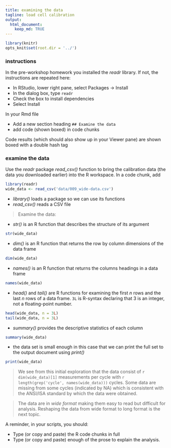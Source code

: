```yaml
---
title: examining the data 
tagline: load cell calibration 
output: 
  html_document:
    keep_md: TRUE
---
```


```r
library(knitr) 
opts_knit$set(root.dir = '../')
```

### instructions

In the pre-workshop homework you installed the *readr* library. If not, the instructions are repeated here: 

- In RStudio, lower right pane, select Packages -> Install 
- In the dialog box, type `readr` 
- Check the box to install dependencies 
- Select Install 

In your Rmd file 

- Add a new section heading `## Examine the data` 
- add code (shown boxed) in code chunks 

Code results (which should also show up in your Viewer pane) are shown boxed with a double hash tag 


### examine the data 

Use the *readr* package *read_csv()* function to bring the calibration data (the data you downloaded earlier) into the R workspace. In a code chunk, add 

```r
library(readr)
wide_data <- read_csv('data/009_wide-data.csv')
```


- *library()* loads a package so we can use its functions 
- *read_csv()* reads a CSV file 

> Examine the data: 

- *str()* is an R function that describes the structure of its argument

```r
str(wide_data)
```

- *dim()* is an R function that returns the row by column dimensions of the data frame

```r
dim(wide_data)
```

- *names()* is an R function that returns the columns headings in a data frame

```r
names(wide_data)
```

- *head()* and *tail()* are R functions for examining the first *n* rows and the last *n* rows of a data frame. `3L` is R-syntax declaring that 3 is an integer, not a floating-point number.

```r
head(wide_data, n = 3L)
tail(wide_data, n = 3L)
```

- *summary()* provides the descriptive statistics of each column 

```r
summary(wide_data)
```

- the data set is small enough in this case that we can print the full set to the output document using *print()*  

```r
print(wide_data)
```

> We see from this initial exploration that the data consist of `r dim(wide_data)[1]` measurements per cycle with `r length(grep('cycle', names(wide_data)))` cycles. Some data are missing from some cycles (indicated by NA)  which is consistent with the ANSI/ISA standard by which the data were obtained. 

> The data are in *wide format* making them easy to read but difficult for analysis. Reshaping the data from wide format to long format is the next topic. 

A reminder, in your scripts, you should: 

- Type (or copy and paste) the R code chunks in full
- Type (or copy and paste) enough of the prose to explain the analysis.
